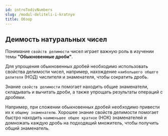 ```yaml
---
id: introTodivNumbers
slug: /modul-deliteli-i-kratnye
title: Обзор
---
```


## Деимость натуральных чисел

Понимание `свойств делимости` чисел играет важную роль в изучении темы **"Обыкновенные дроби"**.

Для упрощения обыкновенных дробей необходимо использовать свойства делимости чисел, например, нахождение `наибольшего общего делителя` (НОД) числителя и знаменателя, чтобы сократить дробь.

Знание `свойств делимости` помогает находить общие знаменатели, складывать и вычитать дроби, а также упрощать результаты операций с дробями.

Например, при сложении обыкновенных дробей необходимо привести их к `общему знаменателю`. Хорошее знание свойств делимости помогает быстро находить `наименьшее общее кратное` (НОК) знаменателей и домножать каждую дробь на подходящий множитель, чтобы получить общий знаменатель.
